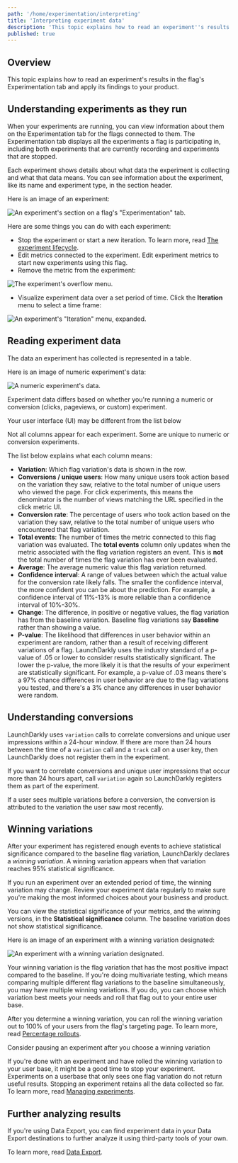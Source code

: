 ```yaml
---
path: '/home/experimentation/interpreting'
title: 'Interpreting experiment data'
description: 'This topic explains how to read an experiment''s results in the flag''s Experimentation tab and apply its findings to your product.'
published: true
---
```


## Overview

This topic explains how to read an experiment's results in the flag's Experimentation tab and apply its findings to your product.

## Understanding experiments as they run

When your experiments are running, you can view information about them on the Experimentation tab for the flags connected to them. The Experimentation tab displays all the experiments a flag is participating in, including both experiments that are currently recording and experiments that are stopped.

Each experiment shows details about what data the experiment is collecting and what that data means. You can see information about the experiment, like its name and experiment type, in the section header.

Here is an image of an experiment:

![An experiment's section on a flag's "Experimentation" tab.](experiment-card.png)


Here are some things you can do with each experiment:

- Stop the experiment or start a new iteration. To learn more, read [The experiment lifecycle](/home/experimentation/lifecycle).
- Edit metrics connected to the experiment. Edit experiment metrics to start new experiments using this flag.
- Remove the metric from the experiment:

![The experiment's overflow menu.](experiment-menu.png)


- Visualize experiment data over a set period of time. Click the **Iteration** menu to select a time frame:

![An experiment's "Iteration" menu, expanded.](experiment-date-picker.png)


## Reading experiment data

The data an experiment has collected is represented in a table.

Here is an image of numeric experiment's data:

![A numeric experiment's data.](experiment-card.png)

Experiment data differs based on whether you're running a numeric or conversion (clicks, pageviews, or custom) experiment.

<Callout intent="info">
<CalloutTitle>Your user interface (UI) may be different from the list below</CalloutTitle>
<CalloutDescription>

Not all columns appear for each experiment. Some are unique to numeric or conversion experiments.

</CalloutDescription>
</Callout>

The list below explains what each column means:

- **Variation**: Which flag variation's data is shown in the row.
- **Conversions / unique users**: How many unique users took action based on the variation they saw, relative to the total number of unique users who viewed the page. For click experiments, this means the denominator is the number of views matching the URL specified in the click metric UI.
- **Conversion rate**: The percentage of users who took action based on the variation they saw, relative to the total number of unique users who encountered that flag variation.
- **Total events**: The number of times the metric connected to this flag variation was evaluated. The **total events** column only updates when the metric associated with the flag variation registers an event. This is **not** the total number of times the flag variation has ever been evaluated.
- **Average**: The average numeric value this flag variation returned.
- **Confidence interval**: A range of values between which the actual value for the conversion rate likely falls. The smaller the confidence interval, the more confident you can be about the prediction. For example, a confidence interval of 11%-13% is more reliable than a confidence interval of 10%-30%.
- **Change**: The difference, in positive or negative values, the flag variation has from the baseline variation. Baseline flag variations say **Baseline** rather than showing a value.
- **P-value**: The likelihood that differences in user behavior within an experiment are random, rather than a result of receiving different variations of a flag. LaunchDarkly uses the industry standard of a p-value of .05 or lower to consider results statistically significant. The lower the p-value, the more likely it is that the results of your experiment are statistically significant. For example, a p-value of .03 means there's a 97% chance differences in user behavior are due to the flag variations you tested, and there's a 3% chance any differences in user behavior were random.

## Understanding conversions

LaunchDarkly uses `variation` calls to correlate conversions and unique user impressions within a 24-hour window. If there are more than 24 hours between the time of a `variation` call and a `track` call on a user key, then LaunchDarkly does not register them in the experiment.

If you want to correlate conversions and unique user impressions that occur more than 24 hours apart, call `variation` again so LaunchDarkly registers them as part of the experiment.

If a user sees multiple variations before a conversion, the conversion is attributed to the variation the user saw most recently.

## Winning variations

After your experiment has registered enough events to achieve statistical significance compared to the baseline flag variation, LaunchDarkly declares a _winning variation_. A winning variation appears when that variation reaches 95% statistical significance.

If you run an experiment over an extended period of time, the winning variation may change. Review your experiment data regularly to make sure you're making the most informed choices about your business and product.

You can view the statistical significance of your metrics, and the winning versions, in the **Statistical significance** column. The baseline variation does not show statistical significance.

Here is an image of an experiment with a winning variation designated:

![An experiment with a winning variation designated.](experiment-winning-variation.png)


Your winning variation is the flag variation that has the most positive impact compared to the baseline. If you're doing multivariate testing, which means comparing multiple different flag variations to the baseline simultaneously, you may have multiple winning variations. If you do, you can choose which variation best meets your needs and roll that flag out to your entire user base.

After you determine a winning variation, you can roll the winning variation out to 100% of your users from the flag's targeting page. To learn more, read [Percentage rollouts](/home/flags/targeting-users#percentage-rollouts).

<Callout intent="info">
<CalloutTitle>Consider pausing an experiment after you choose a winning variation</CalloutTitle>
<CalloutDescription>

If you're done with an experiment and have rolled the winning variation to your user base, it might be a good time to stop your experiment. Experiments on a userbase that only sees one flag variation do not return useful results. Stopping an experiment retains all the data collected so far. To learn more, read [Managing experiments](/home/experimentation).

</CalloutDescription>
</Callout>

## Further analyzing results

If you're using Data Export, you can find experiment data in your Data Export destinations to further analyze it using third-party tools of your own.

To learn more, read [Data Export](/home/data-export).
